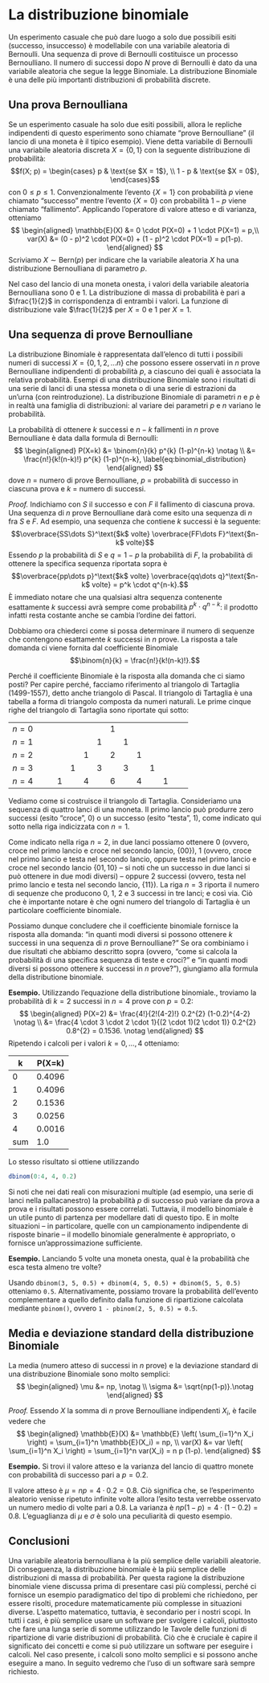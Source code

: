 # La distribuzione binomiale 

Un esperimento casuale che può dare luogo a solo due possibili esiti
(successo, insuccesso) è modellabile con una variabile aleatoria di
Bernoulli. Una sequenza di prove di Bernoulli costituisce un processo
Bernoulliano. Il numero di successi dopo $N$ prove di Bernoulli è dato
da una variabile aleatoria che segue la legge Binomiale. La
distribuzione Binomiale è una delle più importanti distribuzioni di
probabilità discrete.

## Una prova Bernoulliana

Se un esperimento casuale ha solo due esiti possibili, allora le
repliche indipendenti di questo esperimento sono chiamate "prove
Bernoulliane" (il lancio di una moneta è il tipico esempio). Viene detta
variabile di Bernoulli una variabile aleatoria discreta $X = \{0, 1\}$
con la seguente distribuzione di probabilità: $$f(X; p) =
  \begin{cases}
    p     & \text{se $X = 1$}, \\
    1 - p & \text{se $X = 0$},
  \end{cases}$$ con $0 \leq p \leq 1$. Convenzionalmente l'evento
$\{X = 1\}$ con probabilità $p$ viene chiamato "successo" mentre
l'evento $\{X = 0\}$ con probabilità $1-p$ viene chiamato "fallimento".
Applicando l'operatore di valore atteso e di varianza, otteniamo
$$
\begin{aligned}
\mathbb{E}(X) &= 0 \cdot P(X=0) + 1 \cdot P(X=1) = p,\\
var(X) &= (0 - p)^2 \cdot P(X=0) + (1 - p)^2 \cdot P(X=1) = p(1-p).
\end{aligned}
$$
Scriviamo $X \sim \text{Bern}(p)$ per indicare che la variabile
aleatoria $X$ ha una distribuzione Bernoulliana di parametro $p$.

Nel caso del lancio di una moneta onesta, i valori della variabile
aleatoria Bernoulliana sono $0$ e $1$. La distribuzione di massa di
probabilità è pari a $\frac{1}{2}$ in corrispondenza di entrambi i
valori. La funzione di distribuzione vale $\frac{1}{2}$ per $X = 0$ e
$1$ per $X = 1$.

## Una sequenza di prove Bernoulliane

La distribuzione Binomiale è rappresentata dall'elenco di tutti i
possibili numeri di successi $X = \{0, 1, 2, \dots n\}$ che possono
essere osservati in $n$ prove Bernoulliane indipendenti di probabilità
$p$, a ciascuno dei quali è associata la relativa probabilità. Esempi di
una distribuzione Binomiale sono i risultati di una serie di lanci di
una stessa moneta o di una serie di estrazioni da un'urna (con
reintroduzione). La distribuzione Binomiale di parametri $n$ e $p$ è in
realtà una famiglia di distribuzioni: al variare dei parametri $p$ e $n$
variano le probabilità.

La probabilità di ottenere $k$ successi e $n-k$ fallimenti in $n$ prove
Bernoulliane è data dalla formula di Bernoulli: 
$$
\begin{aligned}
P(X=k) &= \binom{n}{k}  p^{k} (1-p)^{n-k} \notag \\
&= \frac{n!}{k!(n-k)!} p^{k} (1-p)^{n-k}, 
\label{eq:binomial_distribution}
\end{aligned}
$$ dove $n$ = numero di
prove Bernoulliane, $p$ = probabilità di successo in ciascuna prova e
$k$ = numero di successi.

::: {.proof}
*Proof.* Indichiamo con $S$ il successo e con $F$ il fallimento di
ciascuna prova. Una sequenza di $n$ prove Bernoulliane darà come esito
una sequenza di $n$ fra $S$ e $F$. Ad esempio, una sequenza che contiene
$k$ successi è la seguente:
$$\overbrace{SS\dots S}^\text{$k$ volte} \overbrace{FF\dots F}^\text{$n-k$ volte}$$
Essendo $p$ la probabilità di $S$ e $q = 1-p$ la probabilità di $F$, la
probabilità di ottenere la specifica sequenza riportata sopra è
$$\overbrace{pp\dots p}^\text{$k$ volte} \overbrace{qq\dots q}^\text{$n-k$ volte} = p^k \cdot q^{n-k}.$$
È immediato notare che una qualsiasi altra sequenza contenente
esattamente $k$ successi avrà sempre come probabilità
$p^k \cdot q^{n-k}$: il prodotto infatti resta costante anche se cambia
l'ordine dei fattori.

Dobbiamo ora chiederci come si possa determinare il numero di sequenze
che contengono esattamente $k$ successi in $n$ prove. La risposta a tale
domanda ci viene fornita dal coefficiente Binomiale
$$\binom{n}{k} = \frac{n!}{k!(n-k)!}.$$

Perché il coefficiente Binomiale è la risposta alla domanda che ci siamo
posti? Per capire perché, facciamo riferimento al triangolo di Tartaglia
(1499-1557), detto anche triangolo di Pascal. Il triangolo di Tartaglia
è una tabella a forma di triangolo composta da numeri naturali. Le prime
cinque righe del triangolo di Tartaglia sono riportate qui sotto:

  ------- -- -- --- --- --- --- --- --- --- --- --- -- --
  $n=0$                          1                     
  $n=1$                      1       1                 
  $n=2$                  1       2       1             
  $n=3$              1       3       3       1         
  $n=4$          1       4       6       4       1     
  ------- -- -- --- --- --- --- --- --- --- --- --- -- --

Vediamo come si costruisce il triangolo di Tartaglia. Consideriamo una
sequenza di quattro lanci di una moneta. Il primo lancio può produrre
zero successi (esito "croce", 0) o un successo (esito "testa", 1), come
indicato qui sotto nella riga indicizzata con $n = 1$.

Come indicato nella riga $n = 2$, in due lanci possiamo ottenere 0
(ovvero, croce nel primo lancio e croce nel secondo lancio, $\{00\}$), 1
(ovvero, croce nel primo lancio e testa nel secondo lancio, oppure testa
nel primo lancio e croce nel secondo lancio $\{01, 10\}$ -- si noti che
un successo in due lanci si può ottenere in due modi diversi) -- oppure
2 successi (ovvero, testa nel primo lancio e testa nel secondo lancio,
$\{11\}$). La riga $n = 3$ riporta il numero di sequenze che producono
0, 1, 2 e 3 successi in tre lanci; e così via. Ciò che è importante
notare è che ogni numero del triangolo di Tartaglia è un particolare
coefficiente binomiale.

Possiamo dunque concludere che il coefficiente binomiale fornisce la
risposta alla domanda: "in quanti modi diversi si possono ottenere $k$
successi in una sequenza di $n$ prove Bernoulliane?" Se ora combiniamo i
due risultati che abbiamo descritto sopra (ovvero, "come si calcola la
probabilità di una specifica sequenza di teste e croci?" e "in quanti
modi diversi si possono ottenere $k$ successi in $n$ prove?"), giungiamo
alla formula della distributione binomiale.
:::

__Esempio.__ Utilizzando l'equazione della distributione binomiale., troviamo la probabilità di $k=2$
successi in $n=4$ prove con $p=0.2$: 
$$
\begin{aligned}
P(X=2) &= \frac{4!}{2!(4-2)!} 0.2^{2} (1-0.2)^{4-2} \notag  \\
 &= \frac{4 \cdot 3 \cdot 2 \cdot 1}{(2 \cdot 1)(2 \cdot 1)}
0.2^{2} 0.8^{2} = 0.1536. \notag
\end{aligned}
$$ 
Ripetendo i calcoli per i valori $k = 0, \dots, 4$ otteniamo:

|k | P(X=k)|
|--|-------|
|0 | 0.4096|
|1 | 0.4096|
|2 | 0.1536|
|3 | 0.0256|
|4 | 0.0016|
|sum | 1.0|

Lo stesso risultato si ottiene utilizzando  
```r
dbinom(0:4, 4, 0.2)
```

Si noti che nei dati reali con misurazioni multiple (ad esempio, una serie di lanci nella pallacanestro) la probabilità $p$ di successo può variare da prova a prova e i risultati possono essere correlati. Tuttavia, il modello binomiale è un utile punto di partenza per modellare  dati di questo tipo. E in molte situazioni -- in particolare, quelle con un campionamento indipendente di risposte binarie -- il modello binomiale generalmente è appropriato, o fornisce un'approssimazione sufficiente.

__Esempio.__ Lanciando $5$ volte una moneta onesta, qual è la probabilità che esca
testa almeno tre volte?

Usando `dbinom(3, 5, 0.5) + dbinom(4, 5, 0.5) + dbinom(5, 5, 0.5)`
otteniamo `0.5`. Alternativamente, possiamo trovare la probabilità
dell'evento complementare a quello definito dalla funzione di
ripartizione calcolata mediante `pbinom()`, ovvero
`1 - pbinom(2, 5, 0.5) = 0.5`.

## Media e deviazione standard della distribuzione Binomiale

La media (numero atteso di successi in $n$ prove) e la deviazione
standard di una distribuzione Binomiale sono molto semplici:
$$
\begin{aligned}
\mu &= np,  \notag \\
 \sigma &= \sqrt{np(1-p)}.\notag
 \end{aligned}
 $$

::: {.proof}
*Proof.* Essendo $X$ la somma di $n$ prove Bernoulliane indipendenti
$X_i$, è facile vedere che 
$$
\begin{aligned}
\mathbb{E}(X) &= \mathbb{E} \left( \sum_{i=1}^n X_i \right) = \sum_{i=1}^n \mathbb{E}(X_i) = np, \\
var(X) &= var \left( \sum_{i=1}^n X_i \right) = \sum_{i=1}^n var(X_i) = n p (1-p).
\end{aligned}
$$
:::

__Esempio.__ Si trovi il valore atteso e la varianza del lancio di quattro monete con
probabilità di successo pari a $p=0.2$.

Il valore atteso è $\mu = np = 4 \cdot 0.2 = 0.8.$ Ciò significa che, se
l'esperimento aleatorio venisse ripetuto infinite volte allora l'esito
testa verrebbe osservato un numero medio di volte pari a $0.8$. La
varianza è $n p (1-p) = 4 \cdot(1 - 0.2) = 0.8$. L'eguaglianza di $\mu$
e $\sigma$ è solo una peculiarità di questo esempio.

## Conclusioni {-}

Una variabile aleatoria bernoulliana è la più semplice delle variabili aleatorie. Di 
conseguenza, la distribuzione binomiale è la più
semplice delle distribuzioni di massa di probabilità. Per questa ragione la distribuzione binomiale viene  discussa prima di presentare casi più complessi, perché ci
fornisce un esempio paradigmatico del tipo di problemi che richiedono,
per essere risolti, procedure matematicamente più complesse in
situazioni diverse. L'aspetto matematico, tuttavia, è secondario per i
nostri scopi. In tutti i casi, è più semplice usare un software per
svolgere i calcoli, piuttosto che fare una lunga serie di somme
utilizzando le Tavole delle funzioni di ripartizione di varie
distribuzioni di probabilità. Ciò che è cruciale è capire il significato
dei concetti e come si può utilizzare un software per eseguire i
calcoli. Nel caso presente, i calcoli sono molto semplici e si possono
anche eseguire a mano. In seguito vedremo che l'uso di un software sarà
sempre richiesto.
